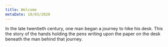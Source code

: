 ```yaml
---
title: Welcome
metaDate: 10/03/2020
---
```


In the late twentieth century, one man began a journey to hike his desk. This the story of the hands holding the pens writing upon the paper on the desk beneath the man behind that journey.
